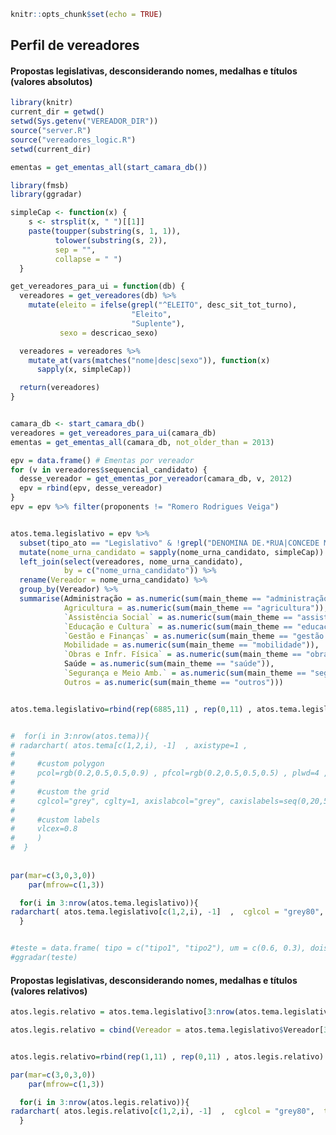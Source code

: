 
```r
knitr::opts_chunk$set(echo = TRUE)
```
## Perfil de vereadores

#### Propostas legislativas, desconsiderando nomes, medalhas e títulos (valores absolutos)
```r
library(knitr)
current_dir = getwd()
setwd(Sys.getenv("VEREADOR_DIR"))
source("server.R")
source("vereadores_logic.R")
setwd(current_dir)

ementas = get_ementas_all(start_camara_db())

library(fmsb)
library(ggradar)
```

```r
simpleCap <- function(x) {
    s <- strsplit(x, " ")[[1]]
    paste(toupper(substring(s, 1, 1)),
          tolower(substring(s, 2)),
          sep = "",
          collapse = " ")
  }

get_vereadores_para_ui = function(db) {
  vereadores = get_vereadores(db) %>%
    mutate(eleito = ifelse(grepl("^ELEITO", desc_sit_tot_turno),
                           "Eleito",
                           "Suplente"),
           sexo = descricao_sexo)

  vereadores = vereadores %>%
    mutate_at(vars(matches("nome|desc|sexo")), function(x)
      sapply(x, simpleCap))

  return(vereadores)
}


camara_db <- start_camara_db()
vereadores = get_vereadores_para_ui(camara_db)
ementas = get_ementas_all(camara_db, not_older_than = 2013)

epv = data.frame() # Ementas por vereador
for (v in vereadores$sequencial_candidato) {
  desse_vereador = get_ementas_por_vereador(camara_db, v, 2012)
  epv = rbind(epv, desse_vereador)
}
epv = epv %>% filter(proponents != "Romero Rodrigues Veiga")


atos.tema.legislativo = epv %>% 
  subset(tipo_ato == "Legislativo" & !grepl("DENOMINA DE.*RUA|CONCEDE MEDALHA|TÍTULO DE CID", title)) %>%
  mutate(nome_urna_candidato = sapply(nome_urna_candidato, simpleCap)) %>% 
  left_join(select(vereadores, nome_urna_candidato),
            by = c("nome_urna_candidato")) %>% 
  rename(Vereador = nome_urna_candidato) %>% 
  group_by(Vereador) %>% 
  summarise(Administração = as.numeric(sum(main_theme == "administração")), 
            Agricultura = as.numeric(sum(main_theme == "agricultura")), 
            `Assistência Social` = as.numeric(sum(main_theme == "assistencia social")),
            `Educação e Cultura` = as.numeric(sum(main_theme == "educação e cultura")),
            `Gestão e Finanças` = as.numeric(sum(main_theme == "gestão e finanças")),
            Mobilidade = as.numeric(sum(main_theme == "mobilidade")),
            `Obras e Infr. Física` = as.numeric(sum(main_theme == "obras e infraestrutura física")),
            Saúde = as.numeric(sum(main_theme == "saúde")),
            `Segurança e Meio Amb.` = as.numeric(sum(main_theme == "segurança e meio ambiente")),
            Outros = as.numeric(sum(main_theme == "outros")))


atos.tema.legislativo=rbind(rep(6885,11) , rep(0,11) , atos.tema.legislativo)


#  for(i in 3:nrow(atos.tema)){ 
# radarchart( atos.tema[c(1,2,i), -1]  , axistype=1 , 
#  
#     #custom polygon
#     pcol=rgb(0.2,0.5,0.5,0.9) , pfcol=rgb(0.2,0.5,0.5,0.5) , plwd=4 , 
#  
#     #custom the grid
#     cglcol="grey", cglty=1, axislabcol="grey", caxislabels=seq(0,20,5), cglwd=0.8,
#  
#     #custom labels
#     vlcex=0.8 
#     )
#  }
 
 
par(mar=c(3,0,3,0))
    par(mfrow=c(1,3))

  for(i in 3:nrow(atos.tema.legislativo)){ 
radarchart( atos.tema.legislativo[c(1,2,i), -1]  ,  cglcol = "grey80",  title =  atos.tema.legislativo$Vereador[i],  pcol=rgb(0.2,0.5,0.5,0.9) , pfcol=rgb(0.2,0.5,0.5,0.5) , plwd=2, vlcex=0.8 )
  }


#teste = data.frame( tipo = c("tipo1", "tipo2"), um = c(0.6, 0.3), dois=c(0.9,0.2), tres=c(0.5, 0.3), quatro = c(0.8, 0.5), todo =c(0, 1))
#ggradar(teste)

```

#### Propostas legislativas, desconsiderando nomes, medalhas e títulos (valores relativos)

```r
atos.legis.relativo = atos.tema.legislativo[3:nrow(atos.tema.legislativo), 2:11]/rowSums(atos.tema.legislativo[3:nrow(atos.tema.legislativo), 2:11])

atos.legis.relativo = cbind(Vereador = atos.tema.legislativo$Vereador[3:nrow(atos.tema.legislativo)], atos.legis.relativo)


atos.legis.relativo=rbind(rep(1,11) , rep(0,11) , atos.legis.relativo)

par(mar=c(3,0,3,0))
    par(mfrow=c(1,3))

  for(i in 3:nrow(atos.legis.relativo)){ 
radarchart( atos.legis.relativo[c(1,2,i), -1]  ,  cglcol = "grey80",  title =  atos.legis.relativo$Vereador[i],  pcol=rgb(0.8,0.2,0.5,0.9) , pfcol=rgb(0.8,0.2,0.5,0.4) , plwd=2, vlcex=0.8 )
  }


```
